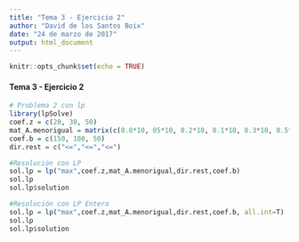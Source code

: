 ```yaml
---
title: "Tema 3 - Ejercicio 2"
author: "David de los Santos Boix"
date: "24 de marzo de 2017"
output: html_document
---
```


```r
knitr::opts_chunk$set(echo = TRUE)
```

#### Tema 3 - Ejercicio 2
```r
# Problema 2 con lp
library(lpSolve)
coef.z = c(20, 30, 50)
mat_A.menorigual = matrix(c(0.8*10, 05*10, 0.2*10, 0.1*10, 0.3*10, 0.5*10, 0.1*10, 0.2*10, 0.3*10),3,3,byrow=T)
coef.b = c(150, 100, 50)
dir.rest = c("<=","<=","<=")

#Resolución con LP
sol.lp = lp("max",coef.z,mat_A.menorigual,dir.rest,coef.b)
sol.lp
sol.lp$solution

#Resolución con LP Entera
sol.lp = lp("max",coef.z,mat_A.menorigual,dir.rest,coef.b, all.int=T)
sol.lp
sol.lp$solution

```
